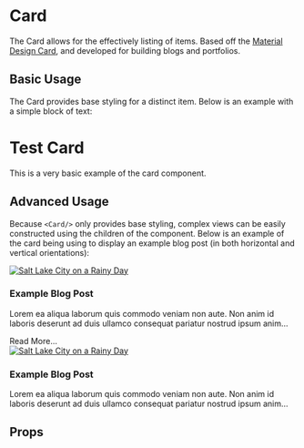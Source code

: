 
<Meta title="Card" />


# Card

The Card allows for the effectively listing of items. Based off the [Material Design Card](https://material.io/components/cards/), and developed for building blogs and portfolios.

## Basic Usage

The Card provides base styling for a distinct item. Below is an example with a simple block of text:

<Canvas>
  <starstuff-card>
    <h1>Test Card</h1>
    <p>This is a very basic example of the card component.</p>
  </starstuff-card>
</Canvas>

## Advanced Usage

Because `<Card/>` only provides base styling, complex views can be easily constructed using the children of the component. Below is an example of the card being using to display an example blog post (in both horizontal and vertical orientations):

<Canvas>
  <starstuff-card style={{ width: "25vw" }}>
    <a href="#">
      <img
        style={{
          width: "100%",
          height: "100%",
          borderTopLeftRadius: "10px",
          borderTopRightRadius: "10px",
        }}
        src="/IMG_20170915_092012.jpg"
        alt="Salt Lake City on a Rainy Day"
      />
    </a>
    <div style={{ padding: "0.5em", paddingTop: "0" }}>
      <starstuff-hyperlink href="#">
        <h3>Example Blog Post</h3>
      </starstuff-hyperlink>
      <p>
        Lorem ea aliqua laborum quis commodo veniam non aute. Non anim id
        laboris deserunt ad duis ullamco consequat pariatur nostrud ipsum anim…
      </p>
      <starstuff-hyperlink href="#">Read More...</starstuff-hyperlink>
    </div>
  </starstuff-card>
</Canvas>

<Canvas>
  <starstuff-card style={{ display: "flex" }}>
    <a href="#">
      <img
        style={{
          width: "100%",
          height: "100%",
          borderTopLeftRadius: "10px",
          borderBottomLeftRadius: "10px",
        }}
        src="/IMG_20170915_092012.jpg"
        alt="Salt Lake City on a Rainy Day"
      />
    </a>
    <div
      style={{
        padding: "0.5em",
        paddingTop: "0",
        minWidth: "67%",
        display: "flex",
        flexDirection: "column",
        justifyContent: "center",
      }}
    >
      <starstuff-hyperlink href="#">
        <h3>Example Blog Post</h3>
      </starstuff-hyperlink>
      <p>
        Lorem ea aliqua laborum quis commodo veniam non aute. Non anim id
        laboris deserunt ad duis ullamco consequat pariatur nostrud ipsum anim…
      </p>
    </div>
  </starstuff-card>
</Canvas>

## Props

<!-- {/_ <ArgsTable of={Card} /> _/} -->
